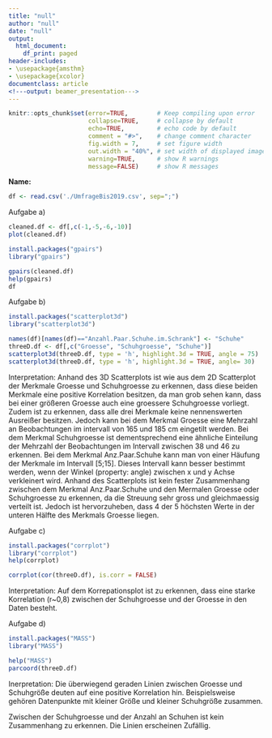 ```yaml
---
title: "null"
author: "null"
date: "null"
output:
  html_document:
    df_print: paged
header-includes:
- \usepackage{amsthm}
- \usepackage{xcolor}
documentclass: article
<!---output: beamer_presentation--->
---
```






<!--- Below are global settings for knitr. You can override any of them by adding the changes to individual chunks --->

```r
knitr::opts_chunk$set(error=TRUE,        # Keep compiling upon error
                      collapse=TRUE,     # collapse by default
                      echo=TRUE,         # echo code by default
                      comment = "#>",    # change comment character
                      fig.width = 7,     # set figure width
                      out.width = "40%", # set width of displayed images
                      warning=TRUE,      # show R warnings
                      message=FALSE)     # show R messages
```


<!--- Solution Region --->
<style>
#solution {
  background-color: #8FBC8F;
  border-style: solid;
  border-color: blue;
  margin-left: 20px;
  margin-bottom: 15px;
  padding: 5px;
}
</style>



<!---**Wintersemester 2017 |Studiengang Data Science | Hochschule Darmstadt **--->




\theoremstyle{definition}
\newtheorem{auf}{Aufgabe}

\newcommand{\R}{{\sffamily R} }

\begin{centering}
%\vspace{-2 cm}
\Huge
{\bf ?bung 12}\\
\Large
Explorative Datenanalyse und Visualisierung\\
\normalsize
Wintersemester 2019\\
S. D?hler (FBMN, h\_da)\\
\end{centering}


\hrulefill

**Name:**


\hrulefill

\setcounter{auf}{28} 

\begin{auf}
Arbeiten Sie weiter an dem Datensatz {\ttfamily UmfrageBis2019.csv} (s. Aufgabe 21).
\begin{itemize}
    \item[a)] Erzeugen Sie eine Scatterplotmatrix des gesamten Datensatzes (entfernen Sie ggf. irrelevante Merkmale). Experimentieren Sie auch mit der Funktion 'gpairs' aus dem gleichnamigen R-Paket. 
    \item[b)] Stellen Sie nun den 3-dimensionalen Datensatz der Merkmale Schuhgroesse, Groesse und Anzahl Schuhe als 3-dimensionalen scatterplot dar (Sie k?nnen dazu das Paket 'scatterplot3d' verwenden). Welche Einstellung der Parameter liefert eine aufschlussreiche Darstellung? Interpretieren Sie die Daten.
    \item[c)] Visualisieren Sie die Correlationsmatrix durch ein Correlogramm der Daten aus b) z.B. mithilfe der Pakete 'corrplot' und 'psych'. Interpetieren Sie die Ergebnisse.
    \item[d)] Stellen Sie die Daten aus b) durch einen parallelen Koordinaten-Plot dar. Interpretieren Sie diesen.
    \item[e)] Betrachten Sie nun die gemeinsame Verteilung von 'Groesse' und 'Schuhgroesse'. Sie sollen einen 2-dimensionalen Kerndichtesch?tzer der Daten visualisieren. Ein solcher ist beispielsweise im Paket 'MASS' implementiert.
    \begin{itemize}
    \item[i)] Stellen Sie einen H?henlinienplot des Sch?tzers zusammen mit den Originaldaten dar. 
    \item[ii)] Stellen Sie einen Graphen des Sch?tzers dar.
    \item[iii)] Stellen Sie eine heatmap des Sch?tzers dar.
    \end{itemize}
Interpretieren Sie die Ergebnisse.
\end{itemize}
Denken Sie bitte wie immer daran, die Parameter der Grafiken sorf?ltig zu w?hlen sowie sie sinnvoll zu beschriften (Titel, Achsen, etc)! 
\end{auf}


```r
df <- read.csv('./UmfrageBis2019.csv', sep=";")
```
Aufgabe a)
```r

cleaned.df <- df[,c(-1,-5,-6,-10)]
plot(cleaned.df)

install.packages("gpairs")
library("gpairs")

gpairs(cleaned.df)
help(gpairs)
df
```
Aufgabe b)
```r
install.packages("scatterplot3d")
library("scatterplot3d")

names(df)[names(df)=="Anzahl.Paar.Schuhe.im.Schrank"] <- "Schuhe"
threeD.df <- df[,c("Groesse", "Schuhgroesse", "Schuhe")]
scatterplot3d(threeD.df, type = 'h', highlight.3d = TRUE, angle = 75)
scatterplot3d(threeD.df, type = 'h', highlight.3d = TRUE, angle= 30)
```
Interpretation: Anhand des 3D Scatterplots ist wie aus dem 2D Scatterplot der Merkmale Groesse und Schuhgroesse zu erkennen, dass diese beiden Merkmale eine positive Korrelation besitzen, da man grob sehen kann, dass bei einer größeren Groesse auch eine groessere Schuhgroesse vorliegt. Zudem ist zu erkennen, dass alle drei Merkmale keine nennenswerten Ausreißer besitzen. Jedoch kann bei dem Merkmal Groesse eine Mehrzahl an Beobachtungen im intervall von 165 und 185 cm eingetilt werden. Bei dem Merkmal Schuhgroesse ist dementsprechend eine ähnliche Einteilung der Mehrzahl der Beobachtungen im Intervall zwischen 38 und 46 zu erkennen. Bei dem Merkmal Anz.Paar.Schuhe kann man von einer Häufung der Merkmale im Intervall [5;15]. Dieses Intervall kann besser bestimmt werden, wenn der Winkel (property: angle) zwischen x und y Achse verkleinert wird. Anhand des Scatterplots ist kein fester Zusammenhang zwischen dem Merkmal Anz.Paar.Schuhe und den Mermalen Groesse oder Schuhgroesse zu erkennen, da die Streuung sehr gross und gleichmaessig verteilt ist. Jedoch ist hervorzuheben, dass 4 der 5 höchsten Werte in der unteren Hälfte des Merkmals Groesse liegen.

Aufgabe c)
```r
install.packages("corrplot")
library("corrplot")
help(corrplot)

corrplot(cor(threeD.df), is.corr = FALSE)
```
Interpretation: 
Auf dem Korrepationsplot ist zu erkennen, dass eine starke Korrelation (r~0,8) zwischen der Schuhgroesse und der Groesse in den Daten besteht.

Aufgabe d)
```r
install.packages("MASS")
library("MASS")

help("MASS")
parcoord(threeD.df)
```
Inerpretation:
Die überwiegend geraden Linien zwischen Groesse und Schuhgröße deuten auf eine positive Korrelation hin. Beispielsweise gehören Datenpunkte mit kleiner Größe und kleiner Schuhgröße zusammen.

Zwischen der Schuhgroesse und der Anzahl an Schuhen ist kein Zusammenhang zu erkennen. Die Linien erscheinen Zufällig.

\paragraph{Anmerkungen/Korrektur} <!---Hier schreibt der Tutor--->

\textcolor{gray}{\hrulefill}

